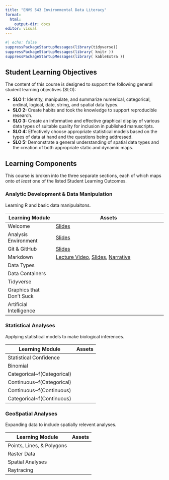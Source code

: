 ```yaml
---
title: "ENVS 543 Environmental Data Literacy"
format: 
  html:
    output-dir: docs
editor: visual
---
```


```r
#| echo: false
suppressPackageStartupMessages(library(tidyverse))
suppressPackageStartupMessages(library( knitr ))
suppressPackageStartupMessages(library( kableExtra ))

```

## Student Learning Objectives

The content of this course is designed to support the following general student learning objectives (SLO):

-   **SLO 1:** Identity, manipulate, and summarize numerical, categorical, ordinal, logical, date, string, and spatial data types.\
-   **SLO 2:** Create habits and took the knowledge to support reproducible research.\
-   **SLO 3:** Create an informative and effective graphical display of various data types of suitable quality for inclusion in published manuscripts.\
-   **SLO 4:** Effectively choose appropriate statistical models based on the types of data at hand and the questions being addressed.\
-   **SLO 5:** Demonstrate a general understanding of spatial data types and the creation of both appropriate static and dynamic maps.

## Learning Components

This course is broken into the three separate sections, each of which maps onto *at least* one of the listed Student Learning Outcomes.

### Analytic Development & Data Manipulation

Learning R and basic data manipulaitons.

| Learning Module          | Assets                                                     |
|--------------------------|------------------------------------------------------------|
| Welcome                  | [Slides](welcome_slides.html)                              |
| Analysis Environment     | [Slides](analysis_environment_slides.html)                 |
| Git & GitHub             | [Slides](git_github_slides.html)                           |
| Markdown                 | [Lecture Video](https://youtu.be/23GLGUvRGcY),  [Slides](markdown_slides.html), [Narrative](markdown.html) |
| Data Types               |  |
| Data Containers          |  |
| Tidyverse                |  |
| Graphics that Don't Suck |  |
| Artificial Intelligence  |  |

### Statistical Analyses

Applying statistical models to make biological inferences.

| Learning Module            | Assets |
|----------------------------|--------|
| Statistical Confidence     |        | 
| Binomial                   |        | 
| Categorical~f(Categorical) |        | 
| Continuous~f(Categorical)  |        | 
| Continuous~f(Continuous)   |        | 
| Categorical~f(Continuous)  |        |  

### GeoSpatial Analyses

Expanding data to include spatially relevent analyses.

| Learning Module           | Assets |
|---------------------------|--------|
| Points, Lines, & Polygons |  | 
| Raster Data               |  | 
| Spatial Analyses          |  | 
| Raytracing                |  | 
